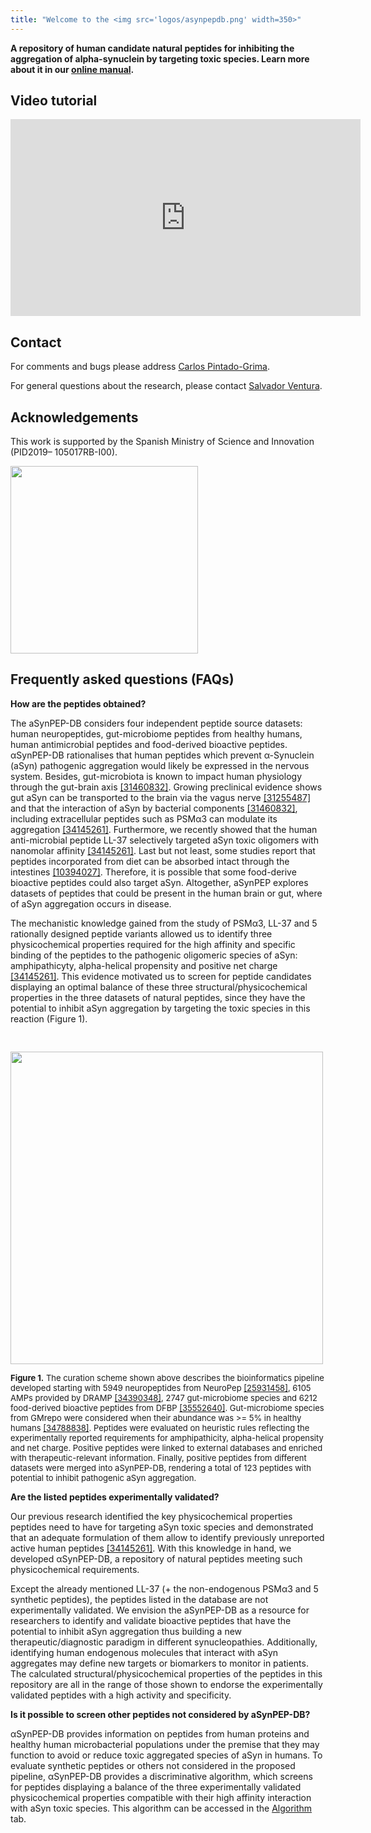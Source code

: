 ```yaml
---
title: "Welcome to the <img src='logos/asynpepdb.png' width=350>"
---
```


**A repository of human candidate natural peptides for inhibiting the aggregation of alpha-synuclein by targeting toxic species. Learn more about it in our [online manual](about.html).**

## Video tutorial
<iframe width="560" height="315" src="https://www.youtube.com/embed/j7Lh4DUqrFI?vq=hd1080" title="YouTube video player" frameborder="0" allow="accelerometer; autoplay; clipboard-write; encrypted-media; gyroscope; picture-in-picture; web-share" allowfullscreen></iframe>

## Contact

For comments and bugs please address <a href="mailto:Carlos.Pintado@uab.cat">Carlos Pintado-Grima</a>.

For general questions about the research, please contact <a href="mailto:Salvador.Ventura@uab.cat">Salvador Ventura</a>.

## Acknowledgements

This work is supported by the Spanish Ministry of Science and Innovation (PID2019– 105017RB-I00).

<img style="margin-top: 0px;" src="./logos/funding.svg" width=300>

## Frequently asked questions (FAQs)

**How are the peptides obtained?**

The aSynPEP-DB considers four independent peptide source datasets: human neuropeptides, gut-microbiome peptides from healthy humans, human antimicrobial peptides and food-derived bioactive peptides.
αSynPEP-DB rationalises that human peptides which prevent α-Synuclein (aSyn) pathogenic aggregation would likely be expressed in the nervous system.
Besides, gut-microbiota is known to impact human physiology through the gut-brain axis [[31460832]](https://pubmed.ncbi.nlm.nih.gov/31460832/). Growing preclinical evidence shows gut aSyn can be transported to the brain via the vagus nerve [[31255487]](https://pubmed.ncbi.nlm.nih.gov/31255487/) and that the interaction of aSyn by bacterial components [[31460832]](https://pubmed.ncbi.nlm.nih.gov/31460832/), including extracellular peptides such as PSMα3 can modulate its aggregation [[34145261]](https://pubmed.ncbi.nlm.nih.gov/34145261/). Furthermore, we recently showed that the human anti-microbial peptide LL-37 selectively targeted aSyn toxic oligomers with nanomolar affinity [[34145261]](https://pubmed.ncbi.nlm.nih.gov/34145261/). Last but not least, some studies report that peptides incorporated from diet can be absorbed intact through the intestines [[10394027]](https://karger.com/dig/article-abstract/60/4/332/104016/Effect-of-Chain-Length-on-Absorption-of?redirectedFrom=fulltext). Therefore, it is possible that some food-derive bioactive peptides could also target aSyn. Altogether, aSynPEP explores datasets of peptides that could be present in the human brain or gut, where of aSyn aggregation occurs in disease. 

The mechanistic knowledge gained from the study of PSMα3, LL-37 and 5 rationally designed peptide variants allowed us to identify three physicochemical properties required for the high affinity and specific binding of the peptides to the pathogenic oligomeric species of aSyn: amphipathicyty, alpha-helical propensity and positive net charge [[34145261]](https://pubmed.ncbi.nlm.nih.gov/34145261/). This evidence motivated us to screen for peptide candidates displaying an optimal balance of these three structural/physicochemical properties in the three datasets of natural peptides, since they have the potential to inhibit aSyn aggregation by targeting the toxic species in this reaction (Figure 1).

<img style="margin-top: 30px;" src="./logos/data_curation.svg" width=500>


<span style="font-size: 13px;">**Figure 1.** The curation scheme shown above describes the bioinformatics pipeline developed starting with 5949 neuropeptides from NeuroPep [[25931458]](https://pubmed.ncbi.nlm.nih.gov/25931458/), 6105 AMPs provided by DRAMP [[34390348]](https://pubmed.ncbi.nlm.nih.gov/34390348/), 2747 gut-microbiome species and 6212 food-derived bioactive peptides from DFBP [[35552640]](https://academic.oup.com/bioinformatics/article/38/12/3275/6585336). Gut-microbiome species from GMrepo were considered when their abundance was >= 5% in healthy humans [[34788838]](https://pubmed.ncbi.nlm.nih.gov/34788838/). Peptides were evaluated on heuristic rules reflecting the experimentally reported requirements for amphipathicity, alpha-helical propensity and net charge.
Positive peptides were linked to external databases and enriched with therapeutic-relevant information.
Finally, positive peptides from different datasets were merged into aSynPEP-DB, rendering a total of 123 peptides with potential to inhibit pathogenic aSyn aggregation.</span>


**Are the listed peptides experimentally validated?**

Our previous research identified the key physicochemical properties peptides need to have for targeting aSyn toxic species and demonstrated that an adequate formulation of them allow to identify previously unreported active human peptides [[34145261]](https://pubmed.ncbi.nlm.nih.gov/34145261/). With this knowledge in hand, we developed αSynPEP-DB, a repository of natural peptides meeting such physicochemical requirements. 

Except the already mentioned LL-37 (+ the non-endogenous PSMα3 and 5 synthetic peptides), the peptides listed in the database are not experimentally validated. We envision the aSynPEP-DB as a resource for researchers to identify and validate bioactive peptides that have the potential to inhibit aSyn aggregation thus building a new therapeutic/diagnostic paradigm in different synucleopathies. Additionally, identifying human endogenous molecules that interact with aSyn aggregates may define new targets or biomarkers to monitor in patients. The calculated structural/physicochemical properties of the peptides in this repository are all in the range of those shown to endorse the experimentally validated peptides with a high activity and specificity. 

**Is it possible to screen other peptides not considered by aSynPEP-DB?**

αSynPEP-DB provides information on peptides from human proteins and healthy human microbacterial populations under the premise that they may function to avoid or reduce toxic aggregated species of aSyn in humans. To evaluate synthetic peptides or others not considered in the proposed pipeline, αSynPEP-DB provides a discriminative algorithm, which screens for peptides displaying a balance of the three experimentally validated physicochemical properties compatible with their high affinity interaction with aSyn toxic species. This algorithm can be accessed in the [Algorithm](./algorithm.html) tab.
